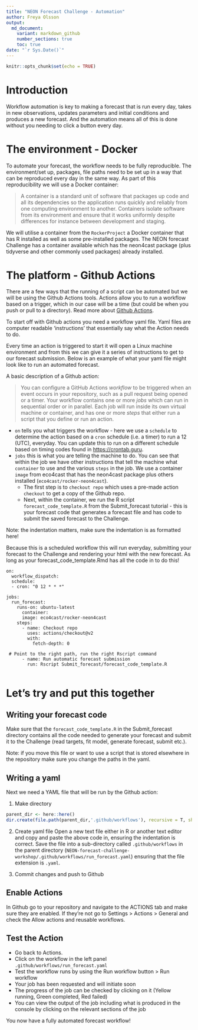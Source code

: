 ```yaml
---
title: "NEON Forecast Challenge - Automation"
author: Freya Olsson
output: 
  md_document: 
    variant: markdown_github
    number_sections: true
    toc: true
date: "`r Sys.Date()`"
---
```


```r
knitr::opts_chunk$set(echo = TRUE)
```

# Introduction

Workflow automation is key to making a forecast that is run every day, takes in new observations, updates parameters and initial conditions and produces a new forecast. And the automation means all of this is done without you needing to click a button every day.

# The environment - Docker
To automate your forecast, the workflow needs to be fully reproducible. The environment/set up, packages, file paths need to be set up in a way that can be reproduced every day in the same way. As part of this reproducibility we will use a Docker container:

> A container is a standard unit of software that packages up code and all its dependencies so the application runs quickly and reliably from one computing environment to another. Containers isolate software from its environment and ensure that it works uniformly despite differences for instance between development and staging. 

We will utilise a container from the `RockerProject` a Docker container that has R installed as well as some pre-installed packages. The NEON forecast Challenge has a container available which has the neon4cast package (plus tidyverse and other commonly used packages) already installed. 

# The platform - Github Actions
There are a few ways that the running of a script can be automated but we will be using the Github Actions tools. Actions allow you to run a workflow based on a trigger, which in our case will be a time (but could be when you push or pull to a directory). Read more about [Github Actions](https://docs.github.com/en/actions/learn-github-actions/understanding-github-actions).

To start off with Github actions you need a workflow yaml file. Yaml files are computer readable 'instructions' that essentially say what the Action needs to do.

Every time an action is triggered to start it will open a Linux machine environment and from this we can give it a series of instructions to get to our forecast submission. Below is an example of what your yaml file might look like to run an automated forecast. 

A basic description of a Github action:

>You can configure a GitHub Actions _workflow_ to be triggered when an event occurs in your repository, such as a pull request being opened or a timer. Your workflow contains one or more _jobs_ which can run in sequential order or in parallel. Each job will run inside its own virtual machine or container, and has one or more _steps_ that either run a script that you define or run an action.

* `on` tells you what triggers the workflow - here we use a `schedule` to determine the action based on a `cron` schedule (i.e. a timer) to run a 12 (UTC), everyday. You can update this to run on a different schedule based on timing codes found in [https://crontab.guru](https://crontab.guru). 
* `jobs` this is what you are telling the machine to do. You can see that within the job we have other instructions that tell the machine what `container` to use and the various `steps` in the job. We use a container `image` from eco4cast that has the neon4cast package plus others installed (`eco4cast/rocker-neon4cast`). 
  + The first step is to `checkout repo` which uses a pre-made action `checkout` to get a copy of the Github repo.
  + Next, within the container, we run the R script `forecast_code_template.R` from the Submit_forecast tutorial - this is your forecast code that generates a forecast file and has code to submit the saved forecast to the Challenge. 
  
Note: the indentation matters, make sure the indentation is as formatted here!  

Because this is a scheduled workflow this will run everyday, submitting your forecast to the Challenge and rendering your html with the new forecast. As long as your forecast_code_template.Rmd has all the code in to do this!

```
on:
  workflow_dispatch:
  schedule:
  - cron: "0 12 * * *"

jobs:
  run_forecast:
    runs-on: ubuntu-latest
      container:
      image: eco4cast/rocker-neon4cast
    steps:
      - name: Checkout repo
        uses: actions/checkout@v2
        with:
          fetch-depth: 0
          
 # Point to the right path, run the right Rscript command
      - name: Run automatic forecast submission
        run: Rscript Submit_forecast/forecast_code_template.R
        
```
# Let's try and put this together

## Writing your forecast code

Make sure that the `forecast_code_template.R` in the Submit_forecast directory contains all the code needed to generate your forecast and submit it to the Challenge (read targets, fit model, generate forecast, submit etc.). 

Note: if you move this file or want to use a script that is stored elsewhere in the repository make sure you change the paths in the yaml. 

## Writing a yaml

Next we need a YAML file that will be run by the Github action:

1. Make directory
```r
parent_dir <- here::here()
dir.create(file.path(parent_dir,'.github/workflows'), recursive = T, showWarnings = F)
```

2. Create yaml file
Open a new text file either in R or another text editor and copy and paste the above code in, ensuring the indentation is correct. Save the file into a sub-directory called `.github/workflows` in the parent directory (`NEON-forecast-challenge-workshop/.github/workflows/run_forecast.yaml`) ensuring that the file extension is `.yaml`. 

3. Commit changes and push to Github

## Enable Actions
In Github go to your repository and navigate to the ACTIONS tab and make sure they are enabled. If they're not go to Settings > Actions > General and check the Allow actions and reusable workflows.

## Test the Action
* Go back to Actions.
* Click on the workflow in the left panel `.github/workflows/run_forecast.yaml`
* Test the workflow runs by using the Run workflow button > Run workflow
* Your job has been requested and will initiate soon 
* The progress of the job can be checked by clicking on it (Yellow running, Green completed, Red failed)
* You can view the output of the job including what is produced in the console by clicking on the relevant sections of the job

You now have a fully automated forecast workflow!